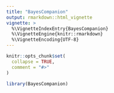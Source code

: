 ```yaml
---
title: "BayesCompanion"
output: rmarkdown::html_vignette
vignette: >
  %\VignetteIndexEntry{BayesCompanion}
  %\VignetteEngine{knitr::rmarkdown}
  %\VignetteEncoding{UTF-8}
---
```


```r
knitr::opts_chunk$set(
  collapse = TRUE,
  comment = "#>"
)
```

```r
library(BayesCompanion)
```
